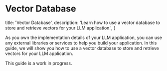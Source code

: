 # Vector Database

  title: 'Vector Database',
  description:
    'Learn how to use a vector database to store and retrieve vectors for your LLM application.',
}

As you own the implementation details of your LLM application, you can use any external libraries or services to help you build your application. In this guide, we will show you how to use a vector database to store and retrieve vectors for your LLM application.

<Note>
This guide is a work in progress.
</Note>